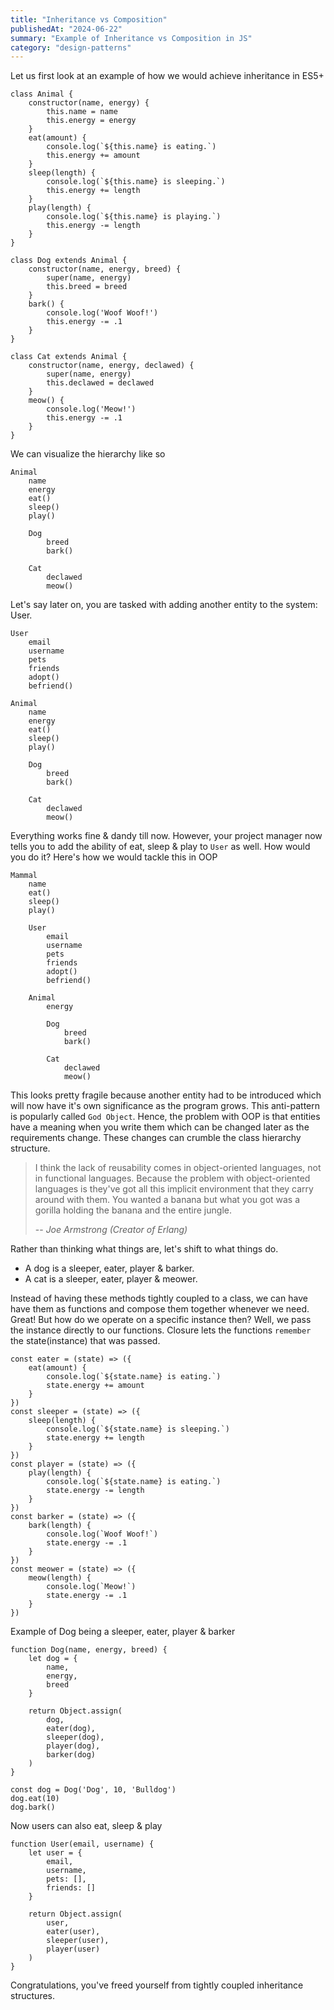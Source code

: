 ```yaml
---
title: "Inheritance vs Composition"
publishedAt: "2024-06-22"
summary: "Example of Inheritance vs Composition in JS"
category: "design-patterns"
---
```


Let us first look at an example of how we would achieve inheritance in ES5+

```
class Animal {
    constructor(name, energy) {
        this.name = name
        this.energy = energy
    }
    eat(amount) {
        console.log(`${this.name} is eating.`)
        this.energy += amount
    }
    sleep(length) {
        console.log(`${this.name} is sleeping.`)
        this.energy += length
    }
    play(length) {
        console.log(`${this.name} is playing.`)
        this.energy -= length
    }
}

class Dog extends Animal {
    constructor(name, energy, breed) {
        super(name, energy)
        this.breed = breed
    }
    bark() {
        console.log('Woof Woof!')
        this.energy -= .1
    }
}

class Cat extends Animal {
    constructor(name, energy, declawed) {
        super(name, energy)
        this.declawed = declawed
    }
    meow() {
        console.log('Meow!')
        this.energy -= .1
    }
}
```

We can visualize the hierarchy like so

```
Animal
    name
    energy
    eat()
    sleep()
    play()

    Dog
        breed
        bark()

    Cat
        declawed
        meow()
```

Let's say later on, you are tasked with adding another entity to the system: User.

```
User
    email
    username
    pets
    friends
    adopt()
    befriend()

Animal
    name
    energy
    eat()
    sleep()
    play()

    Dog
        breed
        bark()

    Cat
        declawed
        meow()
```

Everything works fine & dandy till now. However, your project manager now tells you to add the ability of eat, sleep & play to `User` as well. How would you do it? Here's how we would tackle this in OOP

```
Mammal
    name
    eat()
    sleep()
    play()

    User
        email
        username
        pets
        friends
        adopt()
        befriend()

    Animal
        energy

        Dog
            breed
            bark()

        Cat
            declawed
            meow()
```

This looks pretty fragile because another entity had to be introduced which will now have it's own significance as the program grows. This anti-pattern is popularly called `God Object`. Hence, the problem with OOP is that entities have a meaning when you write them which can be changed later as the requirements change. These changes can crumble the class hierarchy structure.

> I think the lack of reusability comes in object-oriented languages, not in functional languages. Because the problem with object-oriented languages is they've got all this implicit environment that they carry around with them. You wanted a banana but what you got was a gorilla holding the banana and the entire jungle.
>
> -- <cite>Joe Armstrong (Creator of Erlang)</cite>

Rather than thinking what things are, let's shift to what things do.

- A dog is a sleeper, eater, player & barker.
- A cat is a sleeper, eater, player & meower.

Instead of having these methods tightly coupled to a class, we can have have them as functions and compose them together whenever we need. Great! But how do we operate on a specific instance then? Well, we pass the instance directly to our functions. Closure lets the functions `remember` the state(instance) that was passed.

```
const eater = (state) => ({
    eat(amount) {
        console.log(`${state.name} is eating.`)
        state.energy += amount
    }
})
const sleeper = (state) => ({
    sleep(length) {
        console.log(`${state.name} is sleeping.`)
        state.energy += length
    }
})
const player = (state) => ({
    play(length) {
        console.log(`${state.name} is eating.`)
        state.energy -= length
    }
})
const barker = (state) => ({
    bark(length) {
        console.log(`Woof Woof!`)
        state.energy -= .1
    }
})
const meower = (state) => ({
    meow(length) {
        console.log(`Meow!`)
        state.energy -= .1
    }
})
```

Example of Dog being a sleeper, eater, player & barker

```
function Dog(name, energy, breed) {
    let dog = {
        name,
        energy,
        breed
    }

    return Object.assign(
        dog,
        eater(dog),
        sleeper(dog),
        player(dog),
        barker(dog)
    )
}

const dog = Dog('Dog', 10, 'Bulldog')
dog.eat(10)
dog.bark()
```

Now users can also eat, sleep & play

```
function User(email, username) {
    let user = {
        email,
        username,
        pets: [],
        friends: []
    }

    return Object.assign(
        user,
        eater(user),
        sleeper(user),
        player(user)
    )
}
```

Congratulations, you've freed yourself from tightly coupled inheritance structures.
